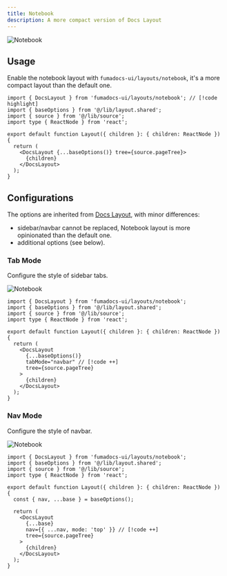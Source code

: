 ```yaml
---
title: Notebook
description: A more compact version of Docs Layout
---
```


![Notebook](/docs/notebook.png)

## Usage

Enable the notebook layout with `fumadocs-ui/layouts/notebook`, it's a more compact layout than the default one.

```tsx title="layout.tsx"
import { DocsLayout } from 'fumadocs-ui/layouts/notebook'; // [!code highlight]
import { baseOptions } from '@/lib/layout.shared';
import { source } from '@/lib/source';
import type { ReactNode } from 'react';

export default function Layout({ children }: { children: ReactNode }) {
  return (
    <DocsLayout {...baseOptions()} tree={source.pageTree}>
      {children}
    </DocsLayout>
  );
}
```

## Configurations

The options are inherited from [Docs Layout](/docs/ui/layouts/docs), with minor differences:

- sidebar/navbar cannot be replaced, Notebook layout is more opinionated than the default one.
- additional options (see below).

### Tab Mode

Configure the style of sidebar tabs.

![Notebook](/docs/notebook-tab-mode.png)

```tsx title="layout.tsx"
import { DocsLayout } from 'fumadocs-ui/layouts/notebook';
import { baseOptions } from '@/lib/layout.shared';
import { source } from '@/lib/source';
import type { ReactNode } from 'react';

export default function Layout({ children }: { children: ReactNode }) {
  return (
    <DocsLayout
      {...baseOptions()}
      tabMode="navbar" // [!code ++]
      tree={source.pageTree}
    >
      {children}
    </DocsLayout>
  );
}
```

### Nav Mode

Configure the style of navbar.

![Notebook](/docs/notebook-nav-mode.png)

```tsx title="layout.tsx"
import { DocsLayout } from 'fumadocs-ui/layouts/notebook';
import { baseOptions } from '@/lib/layout.shared';
import { source } from '@/lib/source';
import type { ReactNode } from 'react';

export default function Layout({ children }: { children: ReactNode }) {
  const { nav, ...base } = baseOptions();

  return (
    <DocsLayout
      {...base}
      nav={{ ...nav, mode: 'top' }} // [!code ++]
      tree={source.pageTree}
    >
      {children}
    </DocsLayout>
  );
}
```
